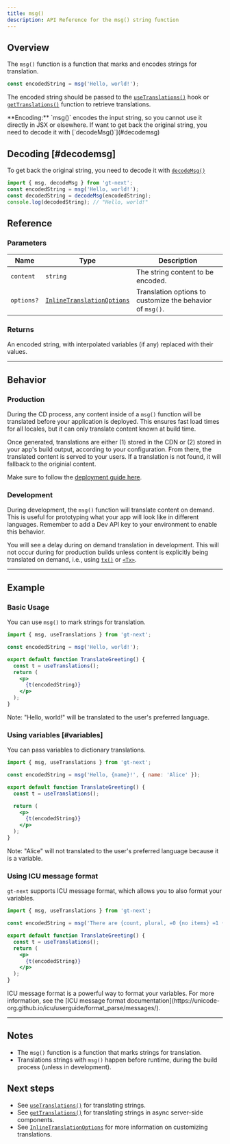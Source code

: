 ```yaml
---
title: msg()
description: API Reference for the msg() string function
---
```


## Overview

The `msg()` function is a function that marks and encodes strings for translation.

```jsx
const encodedString = msg('Hello, world!');
```

The encoded string should be passed to the [`useTranslations()`](/docs/next/api/dictionary/useTranslations) hook or [`getTranslations()`](/docs/next/api/dictionary/getTranslations) function to retrieve translations.

<Callout>
**Encoding:**
`msg()` encodes the input string, so you cannot use it directly in JSX or elsewhere.
If want to get back the original string, you need to decode it with [`decodeMsg()`](#decodemsg)
</Callout>




## Decoding [#decodemsg]

To get back the original string, you need to decode it with [`decodeMsg()`](#decodemsg)

```jsx
import { msg, decodeMsg } from 'gt-next';
const encodedString = msg('Hello, world!');
const decodedString = decodeMsg(encodedString);
console.log(decodedString); // "Hello, world!"
```



## Reference
### Parameters

| Name                  | Type | Description                                                                 |
|-----------------------|--|-----------------------------------------------------------------------------|
| `content`             | `string` | The string content to be encoded.                                     |
| `options?`            | [`InlineTranslationOptions`](/docs/next/api/types/InlineTranslationOptions) | Translation options to customize the behavior of `msg()`. |

### Returns

An encoded string, with interpolated variables (if any) replaced with their values.

---

## Behavior


### Production
During the CD process, any content inside of a `msg()` function will be translated before your application is deployed.
This ensures fast load times for all locales, but it can only translate content known at build time.

Once generated, translations are either (1) stored in the CDN or (2) stored in your app's build output, according to your configuration.
From there, the translated content is served to your users.
If a translation is not found, it will fallback to the originial content.

Make sure to follow the [deployment guide here](/docs/next/tutorials/quickdeploy).

### Development
During development, the `msg()` function will translate content on demand.
This is useful for prototyping what your app will look like in different languages.
Remember to add a Dev API key to your environment to enable this behavior.

You will see a delay during on demand translation in development.
This will not occur during for production builds unless content is explicitly being translated on demand,
i.e., using [`tx()`](/docs/next/api/strings/tx) or [`<Tx>`](/docs/next/api/components/tx).

---


## Example

### Basic Usage
You can use `msg()` to mark strings for translation.

```jsx copy
import { msg, useTranslations } from 'gt-next';

const encodedString = msg('Hello, world!');

export default function TranslateGreeting() {
  const t = useTranslations();
  return (
    <p>
      {t(encodedString)}
    </p>
  );
}
```

Note: "Hello, world!" will be translated to the user's preferred language.


### Using variables [#variables]
You can pass variables to dictionary translations.

```jsx copy
import { msg, useTranslations } from 'gt-next';

const encodedString = msg('Hello, {name}!', { name: 'Alice' });

export default function TranslateGreeting() {
  const t = useTranslations();

  return (
    <p>
      {t(encodedString)}
    </p>
  );
}
```
Note: "Alice" will not translated to the user's preferred language because it is a variable.

### Using ICU message format

`gt-next` supports ICU message format, which allows you to also format your variables.

```jsx copy
import { msg, useTranslations } from 'gt-next';

const encodedString = msg('There are {count, plural, =0 {no items} =1 {one item} other {{count} items}} in the cart', { count: 10 });

export default function TranslateGreeting() {
  const t = useTranslations();
  return (
    <p>
      {t(encodedString)}
    </p>
  );
}
```

<Callout>
  ICU message format is a powerful way to format your variables.
  For more information, see the [ICU message format documentation](https://unicode-org.github.io/icu/userguide/format_parse/messages/).
</Callout>


---

## Notes
 * The `msg()` function is a function that marks strings for translation.
 * Translations strings with `msg()` happen before runtime, during the build process (unless in development).

## Next steps
 * See [`useTranslations()`](/docs/next/api/dictionary/useTranslations) for translating strings.
 * See [`getTranslations()`](/docs/next/api/dictionary/getTranslations) for translating strings in async server-side components.
 * See [`InlineTranslationOptions`](/docs/next/api/types/InlineTranslationOptions) for more information on customizing translations.
